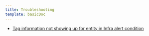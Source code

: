 ```yaml
---
title: Troubleshooting
template: basicDoc
---
```


* [Tag information not showing up for entity in Infra alert condition](/alerts-applied-intelligence/new-relic-alerts/troubleshooting/tag-information-not-showing-entity-infra-alert-condition)